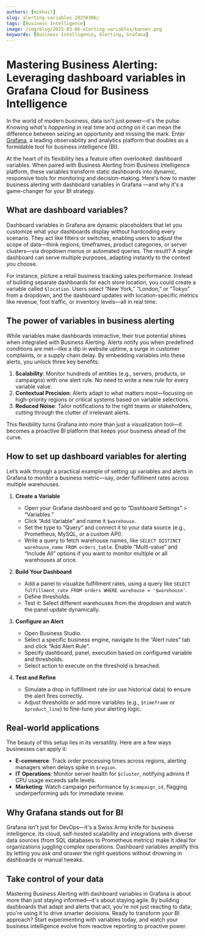 ```yaml
---
authors: [mikhail]
slug: alerting-variables-20250306/
tags: [Business Intelligence]
image: /img/blog/2025-03-06-alerting-variables/banner.png
keywords: [Business Intelligence, Alerting, Grafana]
---
```



# Mastering Business Alerting: Leveraging dashboard variables in Grafana Cloud for Business Intelligence

In the world of modern business, data isn't just power—it's the pulse. Knowing _what's happening_ in real time and _acting on it_ can mean the difference between seizing an opportunity and missing the mark. Enter [Grafana](https://grafana.com), a leading observability and analytics platform that doubles as a formidable tool for business intelligence (BI).

At the heart of its flexibility lies a feature often overlooked: dashboard variables. When paired with Business Alerting from Business Intelligence platform, these variables transform static dashboards into dynamic, responsive tools for monitoring and decision-making. Here's how to master business alerting with dashboard variables in Grafana —and why it's a game-changer for your BI strategy.

<Youtube
  id="ey0ZSbSDxtI"
  title="Mastering Business Alerting: Dashboard Variables in Grafana Cloud."
/>

## What are dashboard variables?

Dashboard variables in Grafana are dynamic placeholders that let you customize what your dashboards display without hardcoding every scenario. They act like filters or switches, enabling users to adjust the scope of data—think regions, timeframes, product categories, or server clusters—via dropdown menus or automated queries. The result? A single dashboard can serve multiple purposes, adapting instantly to the context you choose.

For instance, picture a retail business tracking sales performance. Instead of building separate dashboards for each store location, you could create a variable called `$location`. Users select “New York,” “London,” or “Tokyo” from a dropdown, and the dashboard updates with location-specific metrics like revenue, foot traffic, or inventory levels—all in real time.

## The power of variables in business alerting

While variables make dashboards interactive, their true potential shines when integrated with Business Alerting. Alerts notify you when predefined conditions are met—like a dip in website uptime, a surge in customer complaints, or a supply chain delay. By embedding variables into these alerts, you unlock three key benefits:

1. **Scalability**: Monitor hundreds of entities (e.g., servers, products, or campaigns) with one alert rule. No need to write a new rule for every variable value.
2. **Contextual Precision**: Alerts adapt to what matters most—focusing on high-priority regions or critical systems based on variable selections.
3. **Reduced Noise**: Tailor notifications to the right teams or stakeholders, cutting through the clutter of irrelevant alerts.

This flexibility turns Grafana into more than just a visualization tool—it becomes a proactive BI platform that keeps your business ahead of the curve.

## How to set up dashboard variables for alerting

Let’s walk through a practical example of setting up variables and alerts in Grafana to monitor a business metric—say, order fulfillment rates across multiple warehouses.

1. **Create a Variable**

   - Open your Grafana dashboard and go to “Dashboard Settings” > “Variables.”
   - Click “Add Variable” and name it `$warehouse`.
   - Set the type to “Query” and connect it to your data source (e.g., Prometheus, MySQL, or a custom API).
   - Write a query to fetch warehouse names, like `SELECT DISTINCT warehouse_name FROM orders_table`. Enable “Multi-value” and “Include All” options if you want to monitor multiple or all warehouses at once.

2. **Build Your Dashboard**

   - Add a panel to visualize fulfillment rates, using a query like `SELECT fulfillment_rate FROM orders WHERE warehouse = '$warehouse'`.
   - Define thresholds.
   - Test it: Select different warehouses from the dropdown and watch the panel update dynamically.

3. **Configure an Alert**

   - Open Business Studio.
   - Select a specific business engine, navigate to the “Alert rules” tab and click “Add Alert Rule”.
   - Specify dashboard, panel, execution based on configured variable and thresholds.
   - Select action to execute on the threshold is breached.

4. **Test and Refine**
   - Simulate a drop in fulfillment rate (or use historical data) to ensure the alert fires correctly.
   - Adjust thresholds or add more variables (e.g., `$timeframe` or `$product_line`) to fine-tune your alerting logic.

## Real-world applications

The beauty of this setup lies in its versatility. Here are a few ways businesses can apply it:

- **E-commerce**: Track order processing times across regions, alerting managers when delays spike in `$region`.
- **IT Operations**: Monitor server health for `$cluster`, notifying admins if CPU usage exceeds safe levels.
- **Marketing**: Watch campaign performance by `$campaign_id`, flagging underperforming ads for immediate review.

## Why Grafana stands out for BI

Grafana isn't just for DevOps—it's a Swiss Army knife for business intelligence. Its cloud, self-hosted scalability and integrations with diverse data sources (from SQL databases to Prometheus metrics) make it ideal for organizations juggling complex operations. Dashboard variables amplify this by letting you ask _and answer_ the right questions without drowning in dashboards or manual tweaks.

## Take control of your data

Mastering Business Alerting with dashboard variables in Grafana is about more than just staying informed—it's about staying agile. By building dashboards that adapt and alerts that act, you're not just reacting to data; you're using it to drive smarter decisions. Ready to transform your BI approach? Start experimenting with variables today, and watch your business intelligence evolve from reactive reporting to proactive power.

<Feedback />
